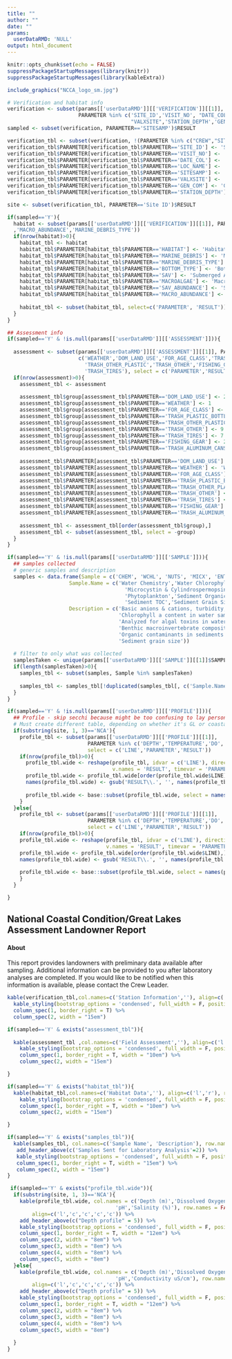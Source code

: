 ```yaml
---
title: ""
author: ""
date: ""
params:
  userDataRMD: 'NULL'
output: html_document
---
```



```r
knitr::opts_chunk$set(echo = FALSE)
suppressPackageStartupMessages(library(knitr))
suppressPackageStartupMessages(library(kableExtra))


```



```r

include_graphics("NCCA_logo_sm.jpg")

# Verification and habitat info
verification <- subset(params[['userDataRMD']][['VERIFICATION']][[1]], 
                       PARAMETER %in% c('SITE_ID','VISIT_NO', "DATE_COL","LOC_NAME",
                                        "VALXSITE",'STATION_DEPTH','GEN_COM','SITESAMP'))
sampled <- subset(verification, PARAMETER=='SITESAMP')$RESULT

verification_tbl <- subset(verification, !(PARAMETER %in% c("CREW","SITESAMP")), select=c('PARAMETER','RESULT'))
verification_tbl$PARAMETER[verification_tbl$PARAMETER=='SITE_ID'] <- 'Site ID'
verification_tbl$PARAMETER[verification_tbl$PARAMETER=='VISIT_NO'] <- 'Visit Number'
verification_tbl$PARAMETER[verification_tbl$PARAMETER=='DATE_COL'] <- 'Sample Date'
verification_tbl$PARAMETER[verification_tbl$PARAMETER=='LOC_NAME'] <- 'Location'
verification_tbl$PARAMETER[verification_tbl$PARAMETER=='SITESAMP'] <- 'Site Sampled (Y/N)?'
verification_tbl$PARAMETER[verification_tbl$PARAMETER=='VALXSITE'] <- 'Sample Type'
verification_tbl$PARAMETER[verification_tbl$PARAMETER=='GEN_COM'] <- 'General Site Comments'
verification_tbl$PARAMETER[verification_tbl$PARAMETER=='STATION_DEPTH'] <- 'Station Depth (m)'

site <- subset(verification_tbl, PARAMETER=='Site ID')$RESULT


```

```r
if(sampled=='Y'){
  habitat <- subset(params[['userDataRMD']][['VERIFICATION']][[1]], PARAMETER %in% c('HABITAT','BOTTOM_TYPE','MARINE_DEBRIS','SAV','SAV_ABUNDANCE','MACROALGAE'
  ,'MACRO_ABUNDANCE','MARINE_DEBRIS_TYPE'))
  if(nrow(habitat)>0){ 
    habitat_tbl <- habitat
    habitat_tbl$PARAMETER[habitat_tbl$PARAMETER=='HABITAT'] <- 'Habitat Type'
    habitat_tbl$PARAMETER[habitat_tbl$PARAMETER=='MARINE_DEBRIS'] <- 'Marine debris'
    habitat_tbl$PARAMETER[habitat_tbl$PARAMETER=='MARINE_DEBRIS_TYPE'] <- 'Marine debris type'
    habitat_tbl$PARAMETER[habitat_tbl$PARAMETER=='BOTTOM_TYPE'] <- 'Bottom type'
    habitat_tbl$PARAMETER[habitat_tbl$PARAMETER=='SAV'] <- 'Submerged Aquatic Vegetation (SAV)?'
    habitat_tbl$PARAMETER[habitat_tbl$PARAMETER=='MACROALGAE'] <- 'Macroalgae?'
    habitat_tbl$PARAMETER[habitat_tbl$PARAMETER=='SAV_ABUNDANCE'] <- 'SAV abundance'
    habitat_tbl$PARAMETER[habitat_tbl$PARAMETER=='MACRO_ABUNDANCE'] <- 'Macroalgae abundance'
    
    habitat_tbl <- subset(habitat_tbl, select=c('PARAMETER', 'RESULT'))
  }
}
```

```r

## Assessment info
if(sampled=='Y' & !is.null(params[['userDataRMD']][['ASSESSMENT']])){
  
  assessment <- subset(params[['userDataRMD']][['ASSESSMENT']][[1]], PARAMETER %in% 
                       c('WEATHER','DOM_LAND_USE','FOR_AGE_CLASS','TRASH_PLASTIC_BOTTLES',
                         'TRASH_OTHER_PLASTIC','TRASH_OTHER','FISHING_GEAR','TRASH_ALUMINUM_CANS',
                         'TRASH_TIRES'), select = c('PARAMETER','RESULT'))
  if(nrow(assessment)>0){
    assessment_tbl <- assessment
    
    assessment_tbl$group[assessment_tbl$PARAMETER=='DOM_LAND_USE'] <- 2
    assessment_tbl$group[assessment_tbl$PARAMETER=='WEATHER'] <- 1
    assessment_tbl$group[assessment_tbl$PARAMETER=='FOR_AGE_CLASS'] <- 3
    assessment_tbl$group[assessment_tbl$PARAMETER=='TRASH_PLASTIC_BOTTLES'] <- 5
    assessment_tbl$group[assessment_tbl$PARAMETER=='TRASH_OTHER_PLASTIC'] <- 6
    assessment_tbl$group[assessment_tbl$PARAMETER=='TRASH_OTHER'] <- 9
    assessment_tbl$group[assessment_tbl$PARAMETER=='TRASH_TIRES'] <- 7
    assessment_tbl$group[assessment_tbl$PARAMETER=='FISHING_GEAR'] <- 2
    assessment_tbl$group[assessment_tbl$PARAMETER=='TRASH_ALUMINUM_CANS'] <- 4
    
    assessment_tbl$PARAMETER[assessment_tbl$PARAMETER=='DOM_LAND_USE'] <- 'Shoreline dominant land use'
    assessment_tbl$PARAMETER[assessment_tbl$PARAMETER=='WEATHER'] <- 'Weather'
    assessment_tbl$PARAMETER[assessment_tbl$PARAMETER=='FOR_AGE_CLASS'] <- 'Shoreline forest age class'
    assessment_tbl$PARAMETER[assessment_tbl$PARAMETER=='TRASH_PLASTIC_BOTTLES'] <- 'Plastic bottle trash'
    assessment_tbl$PARAMETER[assessment_tbl$PARAMETER=='TRASH_OTHER_PLASTIC'] <- 'Other plastic trash'
    assessment_tbl$PARAMETER[assessment_tbl$PARAMETER=='TRASH_OTHER'] <- 'Other trash'
    assessment_tbl$PARAMETER[assessment_tbl$PARAMETER=='TRASH_TIRES'] <- 'Trash'
    assessment_tbl$PARAMETER[assessment_tbl$PARAMETER=='FISHING_GEAR'] <- 'Fishing gear trash'
    assessment_tbl$PARAMETER[assessment_tbl$PARAMETER=='TRASH_ALUMINUM_CANS'] <- 'Aluminum can trash'
    
    assessment_tbl <- assessment_tbl[order(assessment_tbl$group),]
    assessment_tbl <- subset(assessment_tbl, select = -group)
  }
}

```

```r
if(sampled=='Y' & !is.null(params[['userDataRMD']][['SAMPLE']])){
  ## samples collected
  # generic samples and description
  samples <- data.frame(Sample = c('CHEM', 'WCHL', 'NUTS', 'MICX', 'ENTE','BENT','PHYT','SEDO','SEDX','SEDC','SEDG'),
                    Sample.Name = c('Water Chemistry','Water Chlorophyll a','Nutrients',
                                      'Microcystin & Cylindrospermopsin', 'Enterococci','Benthic Macroinvertebrates',
                                      'Phytoplankton','Sediment Organics','Sediment Toxicity',
                                      'Sediment TOC','Sediment Grain Size'),
                    Description = c('Basic anions & cations, turbidity, organic carbon, pH',
                                    'Chlorophyll a content in water sample','Phosphorus and nitrogen',
                                    'Analyzed for algal toxins in water','*E.coli* and enterococci',
                                    'Benthic macroinvertebrate composition','Algal species composition',
                                    'Organic contaminants in sediments', 'Sediments for toxicity testing','Sediment total organic carbon',
                                    'Sediment grain size'))
  
  # filter to only what was collected
  samplesTaken <- unique(params[['userDataRMD']][['SAMPLE']][[1]]$SAMPLE_TYPE)[!(unique(params[['userDataRMD']][['SAMPLE']][[1]]$SAMPLE_TYPE) %in% 'SAMP')]
  if(length(samplesTaken)>0){
    samples_tbl <- subset(samples, Sample %in% samplesTaken)
  
    samples_tbl <- samples_tbl[!duplicated(samples_tbl[, c('Sample.Name')]), c('Sample.Name','Description')]
  }
}
```

```r
if(sampled=='Y' & !is.null(params[['userDataRMD']][['PROFILE']])){
  ## Profile - skip secchi because might be too confusing to lay person
  # Must create different table, depending on whether it's GL or coastal
  if(substring(site, 1, 3)=='NCA'){
    profile_tbl <- subset(params[['userDataRMD']][['PROFILE']][[1]], 
                          PARAMETER %in% c('DEPTH','TEMPERATURE','DO','PH','SALINITY'),
                          select = c('LINE','PARAMETER','RESULT'))
    if(nrow(profile_tbl)>0){
      profile_tbl.wide <- reshape(profile_tbl, idvar = c('LINE'), direction = 'wide',
                                  v.names = 'RESULT', timevar = 'PARAMETER')
      profile_tbl.wide <- profile_tbl.wide[order(profile_tbl.wide$LINE),]
      names(profile_tbl.wide) <- gsub('RESULT\\.', '', names(profile_tbl.wide))
      
      profile_tbl.wide <- base::subset(profile_tbl.wide, select = names(profile_tbl.wide) %in% c('DEPTH','DO','TEMPERATURE','PH','SALINITY'))
    }
  }else{
    profile_tbl <- subset(params[['userDataRMD']][['PROFILE']][[1]], 
                          PARAMETER %in% c('DEPTH','TEMPERATURE','DO','PH','CONDUCTIVITY'),
                          select = c('LINE','PARAMETER','RESULT'))
    if(nrow(profile_tbl)>0){
    profile_tbl.wide <- reshape(profile_tbl, idvar = c('LINE'), direction = 'wide',
                                v.names = 'RESULT', timevar = 'PARAMETER')
    profile_tbl.wide <- profile_tbl.wide[order(profile_tbl.wide$LINE),]
    names(profile_tbl.wide) <- gsub('RESULT\\.', '', names(profile_tbl.wide))
    
    profile_tbl.wide <- base::subset(profile_tbl.wide, select = names(profile_tbl.wide) %in% c('DEPTH','DO','TEMPERATURE','PH','CONDUCTIVITY'))
    }
  }

}
```

## National Coastal Condition/Great Lakes Assessment Landowner Report

#### About
This report provides landowners with preliminary data available after sampling. Additional information can be provided to you after laboratory analyses are completed. If you would like to be notified when this information is available, please contact the Crew Leader.



```r
kable(verification_tbl,col.names=c('Station Information',''), align=c('l','r'), row.names=F) %>%
  kable_styling(bootstrap_options = 'condensed', full_width = F, position = "left") %>%
  column_spec(1, border_right = T) %>%
  column_spec(2, width = "15em")

if(sampled=='Y' & exists("assessment_tbl")){
  
  kable(assessment_tbl ,col.names=c('Field Assessment',''), align=c('l','r'), row.names=F) %>%
    kable_styling(bootstrap_options = 'condensed', full_width = F, position = "left") %>%
    column_spec(1, border_right = T, width = "10em") %>%
    column_spec(2, width = "15em")

} 

if(sampled=='Y' & exists("habitat_tbl")){
  kable(habitat_tbl,col.names=c('Habitat Data',''), align=c('l','r'), row.names=F) %>%
    kable_styling(bootstrap_options = 'condensed', full_width = F, position = "left") %>%
    column_spec(1, border_right = T, width = "10em") %>%
    column_spec(2, width = "15em")

}

```


```r
if(sampled=='Y' & exists("samples_tbl")){
  kable(samples_tbl, col.names=c('Sample Name', 'Description'), row.names = FALSE, align=c('l','r')) %>%
   add_header_above(c('Samples Sent for Laboratory Analysis'=2)) %>%
   kable_styling(bootstrap_options = 'condensed', full_width = F, position = "float_left") %>%
   column_spec(1, border_right = T, width = "15em") %>%
   column_spec(2, width = "15em")
}
```

```r
 if(sampled=='Y' & exists("profile_tbl.wide")){ 
  if(substring(site, 1, 3)=='NCA'){
    kable(profile_tbl.wide, col.names = c('Depth (m)','Dissolved Oxygen (mg/L)','Temperature (C)',
                                   'pH','Salinity (%)'), row.names = FALSE, 
        align=c('l','c','c','c','c')) %>%
    add_header_above(c("Depth profile" = 5)) %>%
    kable_styling(bootstrap_options = 'condensed', full_width = F, position = "float_left") %>%
    column_spec(1, border_right = T, width = "12em") %>%
    column_spec(2, width = "8em") %>%
    column_spec(3, width = "8em") %>%
    column_spec(4, width = "8em") %>%
    column_spec(5, width = "8em")
  }else{
    kable(profile_tbl.wide, col.names = c('Depth (m)','Dissolved Oxygen (mg/L)','Temperature (C)',
                                   'pH','Conductivity uS/cm'), row.names = FALSE, 
        align=c('l','c','c','c','c')) %>%
    add_header_above(c("Depth profile" = 5)) %>%
    kable_styling(bootstrap_options = 'condensed', full_width = F, position = "float_left") %>%
    column_spec(1, border_right = T, width = "12em") %>%
    column_spec(2, width = "8em") %>%
    column_spec(3, width = "8em") %>%
    column_spec(4, width = "8em") %>%
    column_spec(5, width = "8em")
    
  }
}

```


